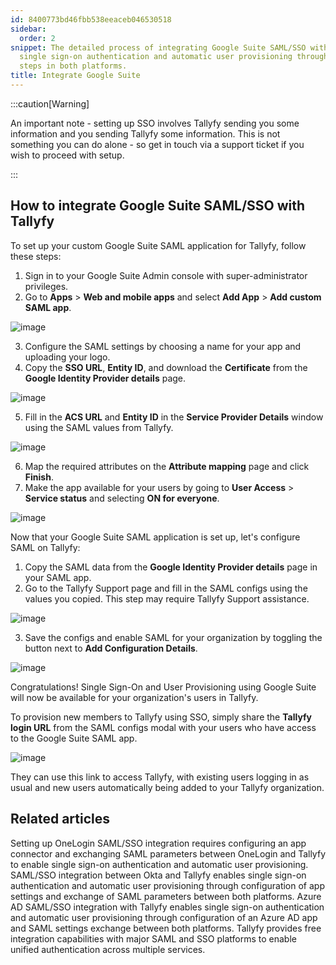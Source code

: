 ```yaml
---
id: 8400773bd46fbb538eeaceb046530518
sidebar:
  order: 2
snippet: The detailed process of integrating Google Suite SAML/SSO with Tallyfy enables
  single sign-on authentication and automatic user provisioning through configuration
  steps in both platforms.
title: Integrate Google Suite
---
```


:::caution[Warning]

An important note - setting up SSO involves Tallyfy sending you some information and you sending Tallyfy some information. This is not something you can do alone - so get in touch via a support ticket if you wish to proceed with setup.

:::

## How to integrate Google Suite SAML/SSO with Tallyfy

To set up your custom Google Suite SAML application for Tallyfy, follow these steps:

1. Sign in to your Google Suite Admin console with super-administrator privileges.
2. Go to **Apps** > **Web and mobile apps** and select **Add App** > **Add custom SAML app**.

![image](https://screenshots.tallyfy.com/file-CNZ3nkfl6y.png)

3. Configure the SAML settings by choosing a name for your app and uploading your logo.
4. Copy the **SSO URL**, **Entity ID**, and download the **Certificate** from the **Google Identity Provider details** page.

![image](https://user-images.githubusercontent.com/9307582/118470213-65c09380-b6fe-11eb-976b-c9a1544c9a53.png)

5. Fill in the **ACS URL** and **Entity ID** in the **Service Provider Details** window using the SAML values from Tallyfy.

![image](https://user-images.githubusercontent.com/9307582/118470602-bc2dd200-b6fe-11eb-84a8-38b49cf90b38.png)

6. Map the required attributes on the **Attribute mapping** page and click **Finish**.
7. Make the app available for your users by going to **User Access** > **Service status** and selecting **ON for everyone**.

![image](https://user-images.githubusercontent.com/9307582/118472230-825dcb00-b700-11eb-943b-9446226f13c4.png)

Now that your Google Suite SAML application is set up, let's configure SAML on Tallyfy:

1. Copy the SAML data from the **Google Identity Provider details** page in your SAML app.
2. Go to the Tallyfy Support page and fill in the SAML configs using the values you copied. This step may require Tallyfy Support assistance.

![image](https://user-images.githubusercontent.com/9307582/111089170-f3c7a480-852a-11eb-97aa-6034327bbea5.png)

3. Save the configs and enable SAML for your organization by toggling the button next to **Add Configuration Details**.

![image](https://user-images.githubusercontent.com/9307582/111089635-f1664a00-852c-11eb-95ea-656d25be057d.png)

Congratulations! Single Sign-On and User Provisioning using Google Suite will now be available for your organization's users in Tallyfy.

To provision new members to Tallyfy using SSO, simply share the **Tallyfy login URL** from the SAML configs modal with your users who have access to the Google Suite SAML app.

![image](https://user-images.githubusercontent.com/9307582/118475633-652afb80-b704-11eb-961c-63db58bc7f42.png)

They can use this link to access Tallyfy, with existing users logging in as usual and new users automatically being added to your Tallyfy organization.


## Related articles
<CardGrid>
<LinkTitleCard header="<b>Authentication > Integrate OneLogin</b>" href="/products/pro/integrations/authentication/how-to-integrate-onelogin-samlsso-with-tallyfy/" > Setting up OneLogin SAML/SSO integration requires configuring an app connector and exchanging SAML parameters between OneLogin and Tallyfy to enable single sign-on authentication and automatic user provisioning. </LinkTitleCard>
<LinkTitleCard header="<b>Authentication > Integrate Okta</b>" href="/products/pro/integrations/authentication/how-to-integrate-okta-samlsso-with-tallyfy/" > SAML/SSO integration between Okta and Tallyfy enables single sign-on authentication and automatic user provisioning through configuration of app settings and exchange of SAML parameters between both platforms. </LinkTitleCard>
<LinkTitleCard header="<b>Authentication > Integrate Azure AD</b>" href="/products/pro/integrations/authentication/how-to-integrate-azure-ad-samlsso-with-tallyfy/" > Azure AD SAML/SSO integration with Tallyfy enables single sign-on authentication and automatic user provisioning through configuration of an Azure AD app and SAML settings exchange between both platforms. </LinkTitleCard>
<LinkTitleCard header="<b>Integrations > Authentication and SSO</b>" href="/products/pro/integrations/authentication/" > Tallyfy provides free integration capabilities with major SAML and SSO platforms to enable unified authentication across multiple services. </LinkTitleCard>
</CardGrid>